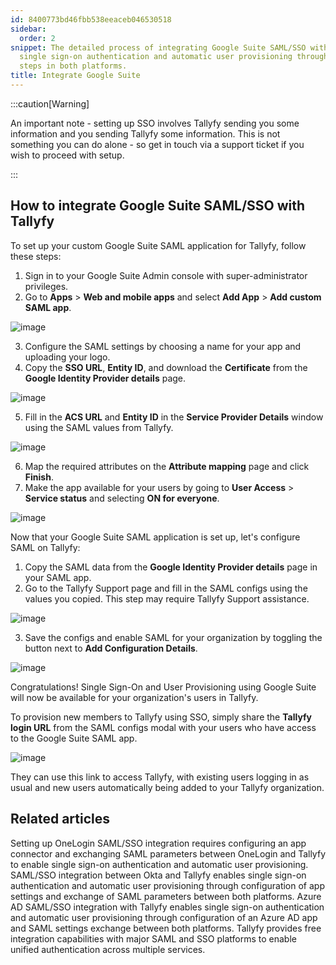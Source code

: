 ```yaml
---
id: 8400773bd46fbb538eeaceb046530518
sidebar:
  order: 2
snippet: The detailed process of integrating Google Suite SAML/SSO with Tallyfy enables
  single sign-on authentication and automatic user provisioning through configuration
  steps in both platforms.
title: Integrate Google Suite
---
```


:::caution[Warning]

An important note - setting up SSO involves Tallyfy sending you some information and you sending Tallyfy some information. This is not something you can do alone - so get in touch via a support ticket if you wish to proceed with setup.

:::

## How to integrate Google Suite SAML/SSO with Tallyfy

To set up your custom Google Suite SAML application for Tallyfy, follow these steps:

1. Sign in to your Google Suite Admin console with super-administrator privileges.
2. Go to **Apps** > **Web and mobile apps** and select **Add App** > **Add custom SAML app**.

![image](https://screenshots.tallyfy.com/file-CNZ3nkfl6y.png)

3. Configure the SAML settings by choosing a name for your app and uploading your logo.
4. Copy the **SSO URL**, **Entity ID**, and download the **Certificate** from the **Google Identity Provider details** page.

![image](https://user-images.githubusercontent.com/9307582/118470213-65c09380-b6fe-11eb-976b-c9a1544c9a53.png)

5. Fill in the **ACS URL** and **Entity ID** in the **Service Provider Details** window using the SAML values from Tallyfy.

![image](https://user-images.githubusercontent.com/9307582/118470602-bc2dd200-b6fe-11eb-84a8-38b49cf90b38.png)

6. Map the required attributes on the **Attribute mapping** page and click **Finish**.
7. Make the app available for your users by going to **User Access** > **Service status** and selecting **ON for everyone**.

![image](https://user-images.githubusercontent.com/9307582/118472230-825dcb00-b700-11eb-943b-9446226f13c4.png)

Now that your Google Suite SAML application is set up, let's configure SAML on Tallyfy:

1. Copy the SAML data from the **Google Identity Provider details** page in your SAML app.
2. Go to the Tallyfy Support page and fill in the SAML configs using the values you copied. This step may require Tallyfy Support assistance.

![image](https://user-images.githubusercontent.com/9307582/111089170-f3c7a480-852a-11eb-97aa-6034327bbea5.png)

3. Save the configs and enable SAML for your organization by toggling the button next to **Add Configuration Details**.

![image](https://user-images.githubusercontent.com/9307582/111089635-f1664a00-852c-11eb-95ea-656d25be057d.png)

Congratulations! Single Sign-On and User Provisioning using Google Suite will now be available for your organization's users in Tallyfy.

To provision new members to Tallyfy using SSO, simply share the **Tallyfy login URL** from the SAML configs modal with your users who have access to the Google Suite SAML app.

![image](https://user-images.githubusercontent.com/9307582/118475633-652afb80-b704-11eb-961c-63db58bc7f42.png)

They can use this link to access Tallyfy, with existing users logging in as usual and new users automatically being added to your Tallyfy organization.


## Related articles
<CardGrid>
<LinkTitleCard header="<b>Authentication > Integrate OneLogin</b>" href="/products/pro/integrations/authentication/how-to-integrate-onelogin-samlsso-with-tallyfy/" > Setting up OneLogin SAML/SSO integration requires configuring an app connector and exchanging SAML parameters between OneLogin and Tallyfy to enable single sign-on authentication and automatic user provisioning. </LinkTitleCard>
<LinkTitleCard header="<b>Authentication > Integrate Okta</b>" href="/products/pro/integrations/authentication/how-to-integrate-okta-samlsso-with-tallyfy/" > SAML/SSO integration between Okta and Tallyfy enables single sign-on authentication and automatic user provisioning through configuration of app settings and exchange of SAML parameters between both platforms. </LinkTitleCard>
<LinkTitleCard header="<b>Authentication > Integrate Azure AD</b>" href="/products/pro/integrations/authentication/how-to-integrate-azure-ad-samlsso-with-tallyfy/" > Azure AD SAML/SSO integration with Tallyfy enables single sign-on authentication and automatic user provisioning through configuration of an Azure AD app and SAML settings exchange between both platforms. </LinkTitleCard>
<LinkTitleCard header="<b>Integrations > Authentication and SSO</b>" href="/products/pro/integrations/authentication/" > Tallyfy provides free integration capabilities with major SAML and SSO platforms to enable unified authentication across multiple services. </LinkTitleCard>
</CardGrid>